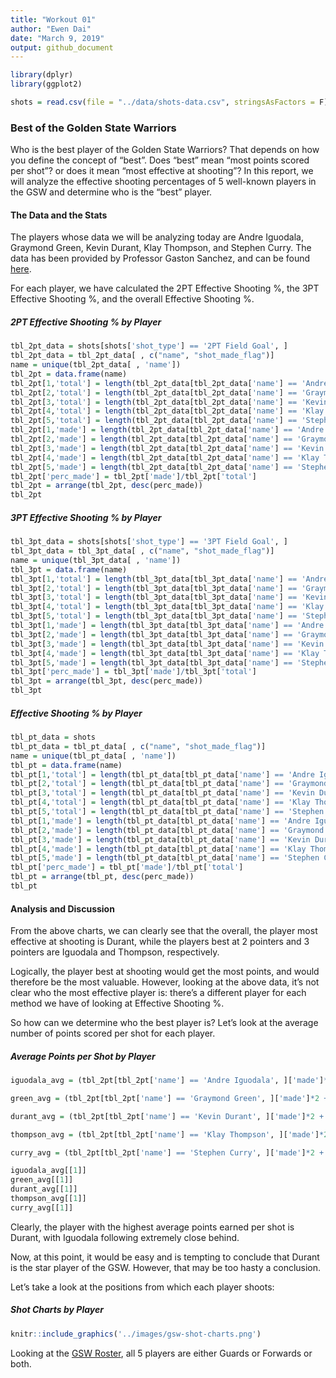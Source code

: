 ```yaml
---
title: "Workout 01"
author: "Ewen Dai"
date: "March 9, 2019"
output: github_document
---
```


```r
library(dplyr)
library(ggplot2)

shots = read.csv(file = "../data/shots-data.csv", stringsAsFactors = F)
```

### Best of the Golden State Warriors

Who is the best player of the Golden State Warriors? That depends on how you define the concept of "best". Does "best" mean "most points scored per shot"? or does it mean "most effective at shooting"? In this report, we will analyze the effective shooting percentages of 5 well-known players in the GSW and determine who is the "best" player. 

#### The Data and the Stats
The players whose data we will be analyzing today are Andre Iguodala, Graymond Green, Kevin Durant, Klay Thompson, and Stephen Curry. The data has been provided by Professor Gaston Sanchez, and can be found [here](https://github.com/ucb-stat133/stat133-hws/tree/master/data).

For each player, we have calculated the 2PT Effective Shooting %, the 3PT Effective Shooting %, and the overall Effective Shooting %.

##### 2PT Effective Shooting % by Player
```r
tbl_2pt_data = shots[shots['shot_type'] == '2PT Field Goal', ]
tbl_2pt_data = tbl_2pt_data[ , c("name", "shot_made_flag")]
name = unique(tbl_2pt_data[ , 'name'])
tbl_2pt = data.frame(name)
tbl_2pt[1,'total'] = length(tbl_2pt_data[tbl_2pt_data['name'] == 'Andre Iguodala'])
tbl_2pt[2,'total'] = length(tbl_2pt_data[tbl_2pt_data['name'] == 'Graymond Green'])
tbl_2pt[3,'total'] = length(tbl_2pt_data[tbl_2pt_data['name'] == 'Kevin Durant'])
tbl_2pt[4,'total'] = length(tbl_2pt_data[tbl_2pt_data['name'] == 'Klay Thompson'])
tbl_2pt[5,'total'] = length(tbl_2pt_data[tbl_2pt_data['name'] == 'Stephen Curry'])
tbl_2pt[1,'made'] = length(tbl_2pt_data[tbl_2pt_data['name'] == 'Andre Iguodala' & tbl_2pt_data['shot_made_flag'] == 'shot_yes'])
tbl_2pt[2,'made'] = length(tbl_2pt_data[tbl_2pt_data['name'] == 'Graymond Green' & tbl_2pt_data['shot_made_flag'] == 'shot_yes'])
tbl_2pt[3,'made'] = length(tbl_2pt_data[tbl_2pt_data['name'] == 'Kevin Durant' & tbl_2pt_data['shot_made_flag'] == 'shot_yes'])
tbl_2pt[4,'made'] = length(tbl_2pt_data[tbl_2pt_data['name'] == 'Klay Thompson' & tbl_2pt_data['shot_made_flag'] == 'shot_yes'])
tbl_2pt[5,'made'] = length(tbl_2pt_data[tbl_2pt_data['name'] == 'Stephen Curry' & tbl_2pt_data['shot_made_flag'] == 'shot_yes'])
tbl_2pt['perc_made'] = tbl_2pt['made']/tbl_2pt['total']
tbl_2pt = arrange(tbl_2pt, desc(perc_made))
tbl_2pt
```

##### 3PT Effective Shooting % by Player
```r
tbl_3pt_data = shots[shots['shot_type'] == '3PT Field Goal', ]
tbl_3pt_data = tbl_3pt_data[ , c("name", "shot_made_flag")]
name = unique(tbl_3pt_data[ , 'name'])
tbl_3pt = data.frame(name)
tbl_3pt[1,'total'] = length(tbl_3pt_data[tbl_3pt_data['name'] == 'Andre Iguodala'])
tbl_3pt[2,'total'] = length(tbl_3pt_data[tbl_3pt_data['name'] == 'Graymond Green'])
tbl_3pt[3,'total'] = length(tbl_3pt_data[tbl_3pt_data['name'] == 'Kevin Durant'])
tbl_3pt[4,'total'] = length(tbl_3pt_data[tbl_3pt_data['name'] == 'Klay Thompson'])
tbl_3pt[5,'total'] = length(tbl_3pt_data[tbl_3pt_data['name'] == 'Stephen Curry'])
tbl_3pt[1,'made'] = length(tbl_3pt_data[tbl_3pt_data['name'] == 'Andre Iguodala' & tbl_3pt_data['shot_made_flag'] == 'shot_yes'])
tbl_3pt[2,'made'] = length(tbl_3pt_data[tbl_3pt_data['name'] == 'Graymond Green' & tbl_3pt_data['shot_made_flag'] == 'shot_yes'])
tbl_3pt[3,'made'] = length(tbl_3pt_data[tbl_3pt_data['name'] == 'Kevin Durant' & tbl_3pt_data['shot_made_flag'] == 'shot_yes'])
tbl_3pt[4,'made'] = length(tbl_3pt_data[tbl_3pt_data['name'] == 'Klay Thompson' & tbl_3pt_data['shot_made_flag'] == 'shot_yes'])
tbl_3pt[5,'made'] = length(tbl_3pt_data[tbl_3pt_data['name'] == 'Stephen Curry' & tbl_3pt_data['shot_made_flag'] == 'shot_yes'])
tbl_3pt['perc_made'] = tbl_3pt['made']/tbl_3pt['total']
tbl_3pt = arrange(tbl_3pt, desc(perc_made))
tbl_3pt
```

##### Effective Shooting % by Player
```r
tbl_pt_data = shots
tbl_pt_data = tbl_pt_data[ , c("name", "shot_made_flag")]
name = unique(tbl_pt_data[ , 'name'])
tbl_pt = data.frame(name)
tbl_pt[1,'total'] = length(tbl_pt_data[tbl_pt_data['name'] == 'Andre Iguodala'])
tbl_pt[2,'total'] = length(tbl_pt_data[tbl_pt_data['name'] == 'Graymond Green'])
tbl_pt[3,'total'] = length(tbl_pt_data[tbl_pt_data['name'] == 'Kevin Durant'])
tbl_pt[4,'total'] = length(tbl_pt_data[tbl_pt_data['name'] == 'Klay Thompson'])
tbl_pt[5,'total'] = length(tbl_pt_data[tbl_pt_data['name'] == 'Stephen Curry'])
tbl_pt[1,'made'] = length(tbl_pt_data[tbl_pt_data['name'] == 'Andre Iguodala' & tbl_pt_data['shot_made_flag'] == 'shot_yes'])
tbl_pt[2,'made'] = length(tbl_pt_data[tbl_pt_data['name'] == 'Graymond Green' & tbl_pt_data['shot_made_flag'] == 'shot_yes'])
tbl_pt[3,'made'] = length(tbl_pt_data[tbl_pt_data['name'] == 'Kevin Durant' & tbl_pt_data['shot_made_flag'] == 'shot_yes'])
tbl_pt[4,'made'] = length(tbl_pt_data[tbl_pt_data['name'] == 'Klay Thompson' & tbl_pt_data['shot_made_flag'] == 'shot_yes'])
tbl_pt[5,'made'] = length(tbl_pt_data[tbl_pt_data['name'] == 'Stephen Curry' & tbl_pt_data['shot_made_flag'] == 'shot_yes'])
tbl_pt['perc_made'] = tbl_pt['made']/tbl_pt['total']
tbl_pt = arrange(tbl_pt, desc(perc_made))
tbl_pt
```

#### Analysis and Discussion
From the above charts, we can clearly see that the overall, the player most effective at shooting is Durant, while the players best at 2 pointers and 3 pointers are Iguodala and Thompson, respectively. 

Logically, the player best at shooting would get the most points, and would therefore be the most valuable. However, looking at the above data, it's not clear who the most effective player is: there's a different player for each method we have of looking at Effective Shooting %.

So how can we determine who the best player is? Let's look at the average number of points scored per shot for each player.

##### Average Points per Shot by Player
```r
iguodala_avg = (tbl_2pt[tbl_2pt['name'] == 'Andre Iguodala', ]['made']*2 + tbl_3pt[tbl_3pt['name'] == 'Andre Iguodala', ]['made']*3)/tbl_pt[tbl_pt['name'] == 'Andre Iguodala', ]['total']

green_avg = (tbl_2pt[tbl_2pt['name'] == 'Graymond Green', ]['made']*2 + tbl_3pt[tbl_3pt['name'] == 'Graymond Green', ]['made']*3)/tbl_pt[tbl_pt['name'] == 'Graymond Green', ]['total']

durant_avg = (tbl_2pt[tbl_2pt['name'] == 'Kevin Durant', ]['made']*2 + tbl_3pt[tbl_3pt['name'] == 'Kevin Durant', ]['made']*3)/tbl_pt[tbl_pt['name'] == 'Kevin Durant', ]['total']

thompson_avg = (tbl_2pt[tbl_2pt['name'] == 'Klay Thompson', ]['made']*2 + tbl_3pt[tbl_3pt['name'] == 'Klay Thompson', ]['made']*3)/tbl_pt[tbl_pt['name'] == 'Klay Thompson', ]['total']

curry_avg = (tbl_2pt[tbl_2pt['name'] == 'Stephen Curry', ]['made']*2 + tbl_3pt[tbl_3pt['name'] == 'Stephen Curry', ]['made']*3)/tbl_pt[tbl_pt['name'] == 'Stephen Curry', ]['total']
```
```r
iguodala_avg[[1]]
green_avg[[1]]
durant_avg[[1]]
thompson_avg[[1]]
curry_avg[[1]]
```

Clearly, the player with the highest average points earned per shot is Durant, with Iguodala following extremely close behind.

Now, at this point, it would be easy and is tempting to conclude that Durant is the star player of the GSW. However, that may be too hasty a conclusion.

Let's take a look at the positions from which each player shoots:

##### Shot Charts by Player
```r
knitr::include_graphics('../images/gsw-shot-charts.png')
```

Looking at the [GSW Roster](https://www.nba.com/warriors/roster/), all 5 players are either Guards or Forwards or both. 

